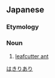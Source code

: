 ==Japanese==
{{ja-kanjitab|は|き|o2=り|あり|yomi=k}}

===Etymology===
{{compound|lang=ja|sort=はきりあり|葉切|tr1=hakiri|t1=leaf-cutting|蟻|tr2=ari|t2=ant}}

===Noun===
{{ja-noun|はきりあり}}

# [[leafcutter ant]]

[[Category:ja:Ants|はきりあり]]